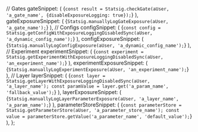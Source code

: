 

  // Gates
  gateSnippet: (
    <CodeBlock language="jsx">
      {`const result = Statsig.checkGate(aUser, 'a_gate_name', {disableExposureLogging: true});`}
    </CodeBlock>
  ),
  gateExposureSnippet: (
    <CodeBlock language="jsx">
      {`Statsig.manuallyLogGateExposure(aUser, 'a_gate_name');`}
    </CodeBlock>
  ),
  // Configs
  configSnippet: (
    <CodeBlock language="jsx">
      {`const config = Statsig.getConfigWithExposureLoggingDisabledSync(aUser, 'a_dynamic_config_name');`}
    </CodeBlock>
  ),
  configExposureSnippet: (
    <CodeBlock language="jsx">
      {`Statsig.manuallyLogConfigExposure(aUser, 'a_dynamic_config_name');`}
    </CodeBlock>
  ),
  // Experiment
  experimentSnippet: (
    <CodeBlock language="jsx">
      {`const experiment = Statsig.getExperimentWithExposureLoggingDisabledSync(aUser, 'an_experiment_name');`}
    </CodeBlock>
  ),
  experimentExposureSnippet: (
    <CodeBlock language="jsx">
      {`Statsig.manuallyLogExperimentExposure(aUser, 'an_experiment_name');`}
    </CodeBlock>
  ),
  // Layer
  layerSnippet: (
    <CodeBlock language="jsx">
      {`const layer = Statsig.getLayerWithExposureLoggingDisabledSync(aUser, 'a_layer_name');
const paramValue = layer.get('a_param_name', 'fallback_value');`}
    </CodeBlock>
  ),
  layerExposureSnippet: (
    <CodeBlock language="jsx">
      {`Statsig.manuallyLogLayerParameterExposure(aUser, 'a_layer_name', 'a_param_name');`}
    </CodeBlock>
  ),
  parameterStoreSnippet: (
    <CodeBlock language="jsx">
      {`const parameterStore = Statsig.getParameterStore(aUser, 'a_parameter_store_name');
const value = parameterStore.getValue('a_parameter_name', 'default_value');`}
    </CodeBlock>
  ),
};
